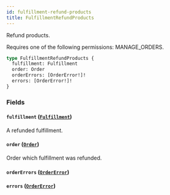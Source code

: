 ```yaml
---
id: fulfillment-refund-products
title: FulfillmentRefundProducts
---
```



Refund products. 

Requires one of the following permissions: MANAGE_ORDERS.

```graphql
type FulfillmentRefundProducts {
  fulfillment: Fulfillment
  order: Order
  orderErrors: [OrderError!]!
  errors: [OrderError!]!
}
```


### Fields

#### `fulfillment` ([`Fulfillment`](../../../developer/api-reference/objects/fulfillment))

A refunded fulfillment.


#### `order` ([`Order`](../../../developer/api-reference/objects/order))

Order which fulfillment was refunded.


#### `orderErrors` ([`OrderError`](../../../developer/api-reference/objects/order-error))




#### `errors` ([`OrderError`](../../../developer/api-reference/objects/order-error))






